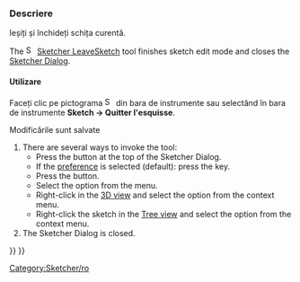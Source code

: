 <languages/>

{{Docnav
|[[Sketcher_MirrorSketch|Mirror sketch]]
|[[Sketcher_ViewSketch|View sketch]]
|[[Sketcher_Workbench|Sketcher]]
|IconL=Sketcher_MirrorSketch.svg
|IconR=Sketcher_ViewSketch.svg
|IconC=Workbench_Sketcher.svg
}}

<div class="mw-translate-fuzzy">
{{GuiCommand|Name=Sketcher LeaveSketch|Workbenches=[[Sketcher Workbench|Sketcher]], [[PartDesign Workbench|PartDesign]]|MenuLocation=Sketch → Leave sketch|}}
</div>

<span id="Description"></span>
<div class="mw-translate-fuzzy">
===Descriere===

Ieșiți și închideți schița curentă.
</div>

The [[Image:Sketcher_LeaveSketch.svg|16px]] [[Sketcher_LeaveSketch|Sketcher LeaveSketch]] tool finishes sketch edit mode and closes the [[Sketcher_Dialog|Sketcher Dialog]].

<span id="Usage"></span>
====Utilizare====
Faceți clic pe pictograma [[File:Sketcher_LeaveSketch.png|16px]] din bara de instrumente sau selectând în bara de instrumente  '''Sketch → Quitter l'esquisse'''.

Modificările sunt salvate

# There are several ways to invoke the tool:
#* Press the {{Button|Close}} button at the top of the Sketcher Dialog.
#* If the {{MenuCommand|Esc can leave sketch edit mode}} [[Sketcher_Preferences#General|preference]] is selected (default): press the {{KEY|Esc}} key.
#* Press the {{Button|[[Image:Sketcher_LeaveSketch.svg|16px]] [[Sketcher_LeaveSketch|Leave sketch]]}} button.
#* Select the {{MenuCommand|Sketch → [[Image:Sketcher_LeaveSketch.svg|16px]] Leave sketch}} option from the menu.
#* Right-click in the [[3D_view|3D view]] and select the {{MenuCommand|[[Image:Sketcher_LeaveSketch.svg|16px]] Leave sketch}} option from the context menu.
#* Right-click the sketch in the [[Tree_view|Tree view]] and select the {{MenuCommand|Finish editing}} option from the context menu.
# The Sketcher Dialog is closed.


<div class="mw-translate-fuzzy">
[[Category:Sketcher/ro]]
</div>

{{Sketcher_Tools_navi{{#translation:}}}}
{{Userdocnavi{{#translation:}}}}
